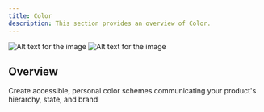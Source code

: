 ```yaml
---
title: Color
description: This section provides an overview of Color.
---
```


![Alt text for the image](https://gitlab.com/unaivan/assets/-/raw/master/energeek/design/web/colors.webp)
![Alt text for the image](https://gitlab.com/unaivan/assets/-/raw/master/energeek/design/web/colors-alternative_neon.webp)

## Overview

Create accessible, personal color schemes communicating your product's hierarchy, state, and brand
